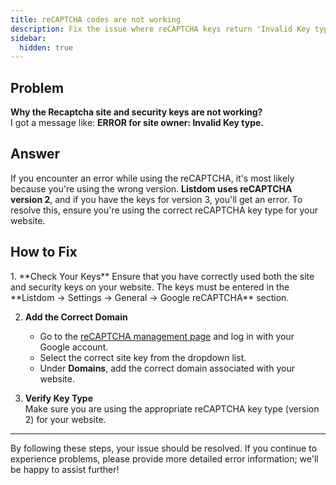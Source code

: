 ```yaml
---
title: reCAPTCHA codes are not working
description: Fix the issue where reCAPTCHA keys return 'Invalid Key type' in Listdom.
sidebar:
  hidden: true
---
```



## Problem

**Why the Recaptcha site and security keys are not working?**  
I got a message like: **ERROR for site owner: Invalid Key type.**

## Answer

If you encounter an error while using the reCAPTCHA, it's most likely because you're using the wrong version. **Listdom uses reCAPTCHA version 2**, and if you have the keys for version 3, you'll get an error. To resolve this, ensure you're using the correct reCAPTCHA key type for your website.

## How to Fix

<Steps>
1. **Check Your Keys**  
   Ensure that you have correctly used both the site and security keys on your website. The keys must be entered in the **Listdom → Settings → General → Google reCAPTCHA** section.  

2. **Add the Correct Domain**  
   - Go to the [reCAPTCHA management page](https://developers.google.com/recaptcha) and log in with your Google account.  
   - Select the correct site key from the dropdown list.  
   - Under **Domains**, add the correct domain associated with your website.  

3. **Verify Key Type**  
   Make sure you are using the appropriate reCAPTCHA key type (version 2) for your website.  
</Steps>

---

By following these steps, your issue should be resolved. If you continue to experience problems, please provide more detailed error information; we'll be happy to assist further!
